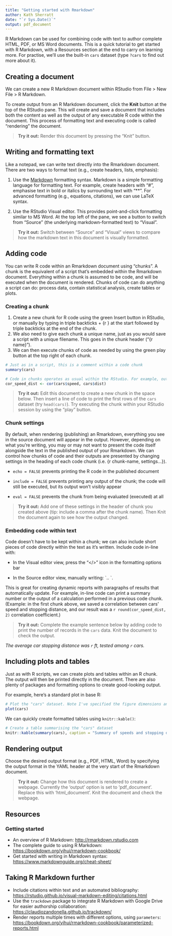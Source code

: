 ```yaml
---
title: "Getting started with Rmarkdown"
author: Kath Sherratt
date: "`r Sys.Date()`"
output: pdf_document
---
```


R Markdown can be used for combining code with text to author complete HTML, PDF, or MS Word documents. This is a quick tutorial to get started with R Markdown, with a Resources section at the end to carry on learning more. For practise, we'll use the built-in `cars` dataset (type `?cars` to find out more about it). 

## Creating a document

We can create a new R Markdown document within RStudio from File > New File > R Markdown.

To create output from an R Markdown document, click the **Knit** button at the top of the RStudio pane. This will create and save a document that includes both the content as well as the output of any executable R code within the document. This process of formatting text and executing code is called "rendering" the document.

> **Try it out:** Render this document by pressing the "Knit" button.

## Writing and formatting text

Like a notepad, we can write text directly into the Rmarkdown document. There are two ways to format text (e.g., create headers, lists, emphasis):

1.  Use the [Markdown](https://www.markdownguide.org/cheat-sheet/) formatting syntax. Markdown is a simple formatting language for formatting text. For example, create headers with "\#", emphasise text in bold or italics by surrounding text with "\*\*". For advanced formatting (e.g., equations, citations), we can use LaTeX syntax.

2.  Use the RStudio Visual editor. This provides point-and-click formatting similar to MS Word. At the top left of the pane, we see a button to switch from "Source" (the underlying markdown-formatted text) to "Visual". 

> **Try it out:** Switch between "Source" and "Visual" views to compare how the markdown text in this document is visually formatted.

## Adding code

You can write R code within an Rmarkdown document using "chunks". A chunk is the equivalent of a script that's embedded within the Rmarkdown document. Everything within a chunk is assumed to be code, and will be executed when the document is rendered. Chunks of code can do anything a script can do: process data, contain statistical analysis, create tables or plots.

### Creating a chunk

1. Create a new chunk for R code using the green Insert button in RStudio, or manually by typing in triple backticks + {r } at the start followed by triple backticks at the end of the chunk. 
2. We also need to give each chunk a unique name, just as you would save a script with a unique filename. This goes in the chunk header ("{r name}"). 
3. We can then execute chunks of code as needed by using the green play button at the top right of each chunk.

```r
# Just as in a script, this is a comment within a code chunk
summary(cars)

# Code in chunks operates as usual within the RStudio. For example, outputs are saved to the global environment:
cor_speed_dist <- cor(cars$speed, cars$dist)
```

> **Try it out:** Edit this document to create a new chunk in the space below.
> Then insert a line of code to print the first rows of the `cars` dataset (try `head(cars)`).
> Try executing the chunk within your RStudio session by using the "play" button.

### Chunk settings

By default, when rendering (publishing) an Rmarkdown, everything you see in the source document will appear in the output. However, depending on what you're writing, you may or may not want to present the code itself alongside the text in the published output of your Rmarkdown. We can control how chunks of code and their outputs are presented by changing settings in the heading of each code chunk (i.e. {r chunk-name, settings...}).

- `echo = FALSE` prevents printing the R code in the published document

- `include = FALSE` prevents printing any output of the chunk; the code will still be executed, but its output won't visibly appear

- `eval = FALSE` prevents the chunk from being evaluated (executed) at all

> **Try it out:** Add one of these settings in the header of chunk you created above (tip: include a comma after the chunk name).
> Then Knit the document again to see how the output changed.

### Embedding code within text

Code doesn't have to be kept within a chunk; we can also include short pieces of code directly within the text as it's written. Include code in-line with:

-   In the Visual editor view, press the "\</\>" icon in the formatting options bar

-   In the Source editor view, manually writing: \`\r ... \`.

 This is great for creating dynamic reports with paragraphs of results that automatically update. For example, in-line code can print a summary number or the output of a calculation performed in a previous code chunk. (Example: in the first chunk above, we saved a correlation between cars' speed and stopping distance, and our result was a `r round(cor_speed_dist, 2)` correlation coefficient.)

> **Try it out:** Complete the example sentence below by adding code to print the number of records in the `cars` data.
> Knit the document to check the output.

_The average car stopping distance was `r` ft, tested among `r` cars._

## Including plots and tables

Just as with R scripts, we can create plots and tables within an R chunk. The output will then be printed directly in the document. There are also plenty of packages and formatting options to create good-looking output.

For example, here's a standard plot in base R:

```r
# Plot the "cars" dataset. Note I've specified the figure dimensions and caption in the chunk header.
plot(cars)
```

We can quickly create formatted tables using `knitr::kable()`:

```r
# Create a table summarising the "cars" dataset
knitr::kable(summary(cars), caption = "Summary of speeds and stopping distances")
```

## Rendering output

Choose the desired output format (e.g., PDF, HTML, Word) by specifying the output format in the YAML header at the very start of the Rmarkdown document.

> **Try it out:** Change how this document is rendered to create a webpage.
> Currently the 'output' option is set to 'pdf_document'.
> Replace this with 'html_document'.
> Knit the document and check the webpage.

## Resources 

### Getting started

- An overview of R Markdown: <http://rmarkdown.rstudio.com>
- The complete guide to using R Markdown: <https://bookdown.org/yihui/rmarkdown-cookbook/>
- Get started with writing in Markdown syntax: <https://www.markdownguide.org/cheat-sheet/>

## Taking R Markdown further

- Include citations within text and an automated bibliography: <https://rstudio.github.io/visual-markdown-editing/citations.html>
- Use the `trackdown` package to integrate R Markdown with Google Drive for easier authorship collaboration: <https://claudiozandonella.github.io/trackdown/>
- Render reports multiple times with different options, using `parameters`: <https://bookdown.org/yihui/rmarkdown-cookbook/parameterized-reports.html>

